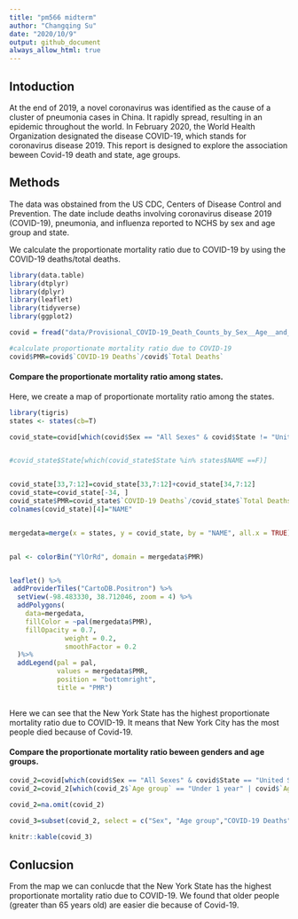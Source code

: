 ```yaml
---
title: "pm566 midterm"
author: "Changqing Su"
date: "2020/10/9"
output: github_document
always_allow_html: true
---
```


## Intoduction 

At the end of 2019, a novel coronavirus was identified as the cause of a cluster of pneumonia cases in China. It rapidly spread, resulting in an epidemic throughout the world. In February 2020, the World Health Organization designated the disease COVID-19, which stands for coronavirus disease 2019.
This report is designed to explore the association beween Covid-19 death and state, age groups.



## Methods

The data was obstained from the US CDC, Centers of Disease Control and Prevention. The date include deaths involving coronavirus disease 2019 (COVID-19), pneumonia, and influenza reported to NCHS by sex and age group and state.

We calculate the proportionate mortality ratio due to COVID-19 by using the COVID-19 deaths/total deaths.

```r
library(data.table)
library(dtplyr)
library(dplyr)
library(leaflet)
library(tidyverse)
library(ggplot2)

```



```r

covid = fread("data/Provisional_COVID-19_Death_Counts_by_Sex__Age__and_State.csv")

#calculate proportionate mortality ratio due to COVID-19
covid$PMR=covid$`COVID-19 Deaths`/covid$`Total Deaths`

```



#### Compare the proportionate mortality ratio among states.

Here, we create a map of proportionate mortality ratio among the states.



```r
library(tigris)
states <- states(cb=T)
```



```r
covid_state=covid[which(covid$Sex == "All Sexes" & covid$State != "United States" & covid$`Age group`=="All Ages"),]


#covid_state$State[which(covid_state$State %in% states$NAME ==F)]


covid_state[33,7:12]=covid_state[33,7:12]+covid_state[34,7:12]
covid_state=covid_state[-34, ]
covid_state$PMR=covid_state$`COVID-19 Deaths`/covid_state$`Total Deaths`
colnames(covid_state)[4]="NAME"


mergedata=merge(x = states, y = covid_state, by = "NAME", all.x = TRUE)


pal <- colorBin("YlOrRd", domain = mergedata$PMR)


leaflet() %>%
 addProviderTiles("CartoDB.Positron") %>%
  setView(-98.483330, 38.712046, zoom = 4) %>% 
  addPolygons(
    data=mergedata,
    fillColor = ~pal(mergedata$PMR),
    fillOpacity = 0.7, 
              weight = 0.2, 
              smoothFactor = 0.2 
  )%>%
  addLegend(pal = pal, 
            values = mergedata$PMR, 
            position = "bottomright", 
            title = "PMR")
  


```

Here we can see that the New York State has the highest proportionate mortality ratio due to COVID-19.
It means that New York City has the most people died because of Covid-19.



#### Compare the proportionate mortality ratio beween genders and age groups.



```r
covid_2=covid[which(covid$Sex == "All Sexes" & covid$State == "United States" & covid$`Age group`!="All Ages"),]
covid_2=covid_2[which(covid_2$`Age group` == "Under 1 year" | covid$`Age group` == "1-4 years" | covid$`Age group` == "5-14 years" | covid$`Age group` == "15-24 years" | covid$`Age group` == "25-34 years" | covid$`Age group` == "35-44 years" | covid$`Age group` == "45-54 years" | covid$`Age group` == "55-64 years" | covid$`Age group` == "65-74 years" | covid$`Age group` == "75-84 years" | covid$`Age group` == "85 years and over")]

covid_2=na.omit(covid_2)

covid_3=subset(covid_2, select = c("Sex", "Age group","COVID-19 Deaths","Total Deaths","PMR"))
                
knitr::kable(covid_3) 
```

## Conlucsion
From the map we can conlucde that the New York State has the highest proportionate mortality ratio due to COVID-19.
We found that older people (greater than 65 years old) are easier die because of Covid-19.
